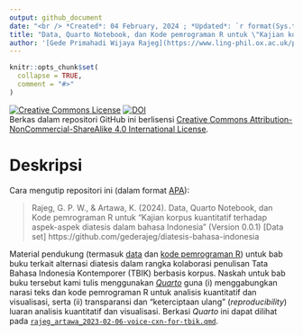 ```yaml
---
output: github_document
date: "<br /> *Created*: 04 February, 2024 ; *Updated*: `r format(Sys.time(), '%d %B, %Y')`"
title: "Data, Quarto Notebook, dan Kode pemrograman R untuk \"Kajian korpus kuantitatif terhadap aspek-aspek diatesis dalam bahasa Indonesia\""
author: '[Gede Primahadi Wijaya Rajeg](https://www.ling-phil.ox.ac.uk/people/gede-rajeg) <a itemprop="sameAs" content="https://orcid.org/0000-0002-2047-8621" href="https://orcid.org/0000-0002-2047-8621" target="orcid.widget" rel="noopener noreferrer" style="vertical-align:top;"><img src="https://orcid.org/sites/default/files/images/orcid_16x16.png" style="width:1em;margin-right:.5em;" alt="ORCID iD icon"></a> & [Ketut Artawa](https://udayananetworking.unud.ac.id/professor/1784) <a itemprop="sameAs" content="https://orcid.org/0000-0003-3759-1783" href="https://orcid.org/0000-0003-3759-1783" target="orcid.widget" rel="noopener noreferrer" style="vertical-align:top;"><img src="https://orcid.org/sites/default/files/images/orcid_16x16.png" style="width:1em;margin-right:.5em;" alt="ORCID iD icon"></a>'
---
```


<!-- README.md is generated from README.Rmd. Please edit that file -->

```r
knitr::opts_chunk$set(
  collapse = TRUE,
  comment = "#>"
)
```

<!-- badges: start -->

<a rel="license" href="http://creativecommons.org/licenses/by-nc-sa/4.0/"><img alt="Creative Commons License" style="border-width:0" src="https://i.creativecommons.org/l/by-nc-sa/4.0/88x31.png" /></a> [![DOI](https://zenodo.org/badge/DOI/10.5281/zenodo.10615406.svg)](https://doi.org/10.5281/zenodo.10615406) <br />Berkas dalam repositori GitHub ini berlisensi <a rel="license" href="http://creativecommons.org/licenses/by-nc-sa/4.0/">Creative Commons Attribution-NonCommercial-ShareAlike 4.0 International License</a>.

<!-- badges: end -->

# Deskripsi

Cara mengutip repositori ini (dalam format [APA](https://apastyle.apa.org/style-grammar-guidelines/references/examples)):

> Rajeg, G. P. W., & Artawa, K. (2024). Data, Quarto Notebook, dan Kode pemrograman R untuk “Kajian korpus kuantitatif terhadap aspek-aspek diatesis dalam bahasa Indonesia” (Version 0.0.1) [Data set] https://github.com/gederajeg/diatesis-bahasa-indonesia

Material pendukung (termasuk [data](https://github.com/gederajeg/diatesis-bahasa-indonesia/tree/main/data) dan [kode pemrograman R](https://github.com/gederajeg/diatesis-bahasa-indonesia/tree/main/codes)) untuk bab buku terkait alternasi diatesis dalam rangka kolaborasi penulisan Tata Bahasa Indonesia Kontemporer (TBIK) berbasis korpus. Naskah untuk bab buku tersebut kami tulis menggunakan [*Quarto*](https://quarto.org/) guna (i) menggabungkan narasi teks dan kode pemrograman R untuk analisis kuantitatif dan visualisasi, serta (ii) transparansi dan “keterciptaan ulang” (*reproducibility*) luaran analisis kuantitatif dan visualisasi. Berkasi *Quarto* ini dapat dilihat pada [`rajeg_artawa_2023-02-06-voice-cxn-for-tbik.qmd`](https://github.com/gederajeg/diatesis-bahasa-indonesia/blob/main/rajeg_artawa_2023-02-06-voice-cxn-for-tbik.qmd).